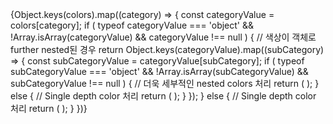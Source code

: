 
<Meta title='Common/Color/Colors' />

<ColorPalette>
  {Object.keys(colors).map((category) => {
    const categoryValue = colors[category];
    if (
      typeof categoryValue === 'object' &&
      !Array.isArray(categoryValue) &&
      categoryValue !== null
    ) {
      // 색상이 객체로 further nested된 경우
      return Object.keys(categoryValue).map((subCategory) => {
        const subCategoryValue = categoryValue[subCategory];
        if (
          typeof subCategoryValue === 'object' &&
          !Array.isArray(subCategoryValue) &&
          subCategoryValue !== null
        ) {
          // 더욱 세부적인 nested colors 처리
          return (
            <ColorItem
              key={`${category}-${subCategory}`}
              title={`theme.color.${category}.${subCategory}`}
              subtitle={`${subCategory} colors of ${category}`}
              colors={subCategoryValue}
            />
          );
        } else {
          // Single depth color 처리
          return (
            <ColorItem
              key={`${category}-${subCategory}`}
              title={`theme.color.${category}.${subCategory}`}
              subtitle={`${category} ${subCategory}`}
              colors={{ [subCategory]: subCategoryValue }}
            />
          );
        }
      });
    } else {
      // Single depth color 처리
      return (
        <ColorItem
          key={category}
          title={`theme.color.${category}`}
          subtitle={`${category}`}
          colors={{ [category]: categoryValue }}
        />
      );
    }
  })}
</ColorPalette>

